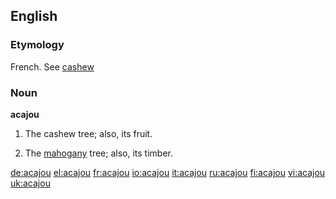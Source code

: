 ==English==
===Etymology===
French.  See [[cashew]]

===Noun===
'''acajou'''
#{{botany}} The cashew tree; also, its fruit.
#{{botany}} The [[mahogany]] tree; also, its timber.

[[de:acajou]]
[[el:acajou]]
[[fr:acajou]]
[[io:acajou]]
[[it:acajou]]
[[ru:acajou]]
[[fi:acajou]]
[[vi:acajou]]
[[uk:acajou]]